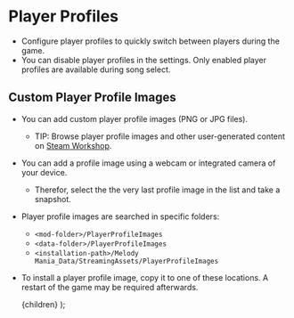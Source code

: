 
# Player Profiles
- Configure player profiles to quickly switch between players during the game.
- You can disable player profiles in the settings. Only enabled player profiles are available during song select.

## Custom Player Profile Images
- You can add custom player profile images (PNG or JPG files).
    - TIP: Browse player profile images and other user-generated content on [Steam Workshop](/learn/steam-workshop).
- You can add a profile image using a webcam or integrated camera of your device.
    - Therefor, select the the very last profile image in the list and take a snapshot.
- Player profile images are searched in specific folders:
    - `<mod-folder>/PlayerProfileImages`
    - `<data-folder>/PlayerProfileImages`
    - `<installation-path>/Melody Mania_Data/StreamingAssets/PlayerProfileImages`
- To install a player profile image, copy it to one of these locations. A restart of the game may be required afterwards.

    <MdxLayoutComponent>{children}</MdxLayoutComponent>
);
